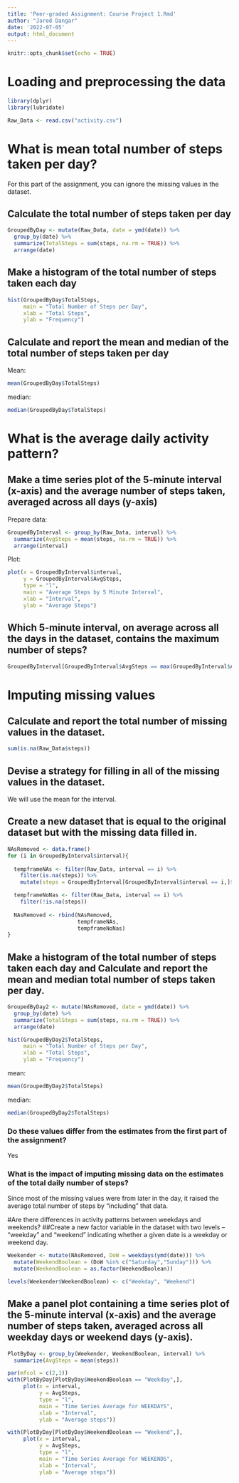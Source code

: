 ---
title: 'Peer-graded Assignment: Course Project 1.Rmd'
author: "Jared Dangar"
date: '2022-07-05'
output: html_document
---

```{r setup, include=FALSE}
knitr::opts_chunk$set(echo = TRUE)
```

# Loading and preprocessing the data
```{r}
library(dplyr)
library(lubridate)

Raw_Data <- read.csv("activity.csv")
```

# What is mean total number of steps taken per day?

For this part of the assignment, you can ignore the missing values in the dataset.

## Calculate the total number of steps taken per day
```{r}
GroupedByDay <- mutate(Raw_Data, date = ymd(date)) %>%
  group_by(date) %>%
  summarize(TotalSteps = sum(steps, na.rm = TRUE)) %>%
  arrange(date)
```

## Make a histogram of the total number of steps taken each day
```{r}
hist(GroupedByDay$TotalSteps,
     main = "Total Number of Steps per Day",
     xlab = "Total Steps",
     ylab = "Frequency")
```

## Calculate and report the mean and median of the total number of steps taken per day
Mean:
```{r}
mean(GroupedByDay$TotalSteps)
```

median:
```{r}
median(GroupedByDay$TotalSteps)
```

# What is the average daily activity pattern?

## Make a time series plot of the 5-minute interval (x-axis) and the average number of steps taken, averaged across all days (y-axis)
Prepare data:
```{r}
GroupedByInterval <- group_by(Raw_Data, interval) %>%
  summarize(AvgSteps = mean(steps, na.rm = TRUE)) %>%
  arrange(interval)
```

Plot:
```{r}
plot(x = GroupedByInterval$interval,
     y = GroupedByInterval$AvgSteps,
     type = "l",
     main = "Average Steps by 5 Minute Interval",
     xlab = "Interval",
     ylab = "Average Steps")
```

## Which 5-minute interval, on average across all the days in the dataset, contains the maximum number of steps?
```{r}
GroupedByInterval[GroupedByInterval$AvgSteps == max(GroupedByInterval$AvgSteps),]$interval
```

# Imputing missing values
## Calculate and report the total number of missing values in the dataset.
```{r}
sum(is.na(Raw_Data$steps))
```

## Devise a strategy for filling in all of the missing values in the dataset. 
We will use the mean for the interval.

## Create a new dataset that is equal to the original dataset but with the missing data filled in.
```{r}
NAsRemoved <- data.frame()
for (i in GroupedByInterval$interval){
  
  tempframeNAs <- filter(Raw_Data, interval == i) %>%
    filter(is.na(steps)) %>%
    mutate(steps = GroupedByInterval[GroupedByInterval$interval == i,]$AvgSteps)

  tempframeNoNas <- filter(Raw_Data, interval == i) %>%
    filter(!is.na(steps))
  
  NAsRemoved <- rbind(NAsRemoved,
                      tempframeNAs,
                      tempframeNoNas)
}
```

## Make a histogram of the total number of steps taken each day and Calculate and report the mean and median total number of steps taken per day.
```{r}
GroupedByDay2 <- mutate(NAsRemoved, date = ymd(date)) %>%
  group_by(date) %>%
  summarize(TotalSteps = sum(steps, na.rm = TRUE)) %>%
  arrange(date)

hist(GroupedByDay2$TotalSteps,
     main = "Total Number of Steps per Day",
     xlab = "Total Steps",
     ylab = "Frequency")
```

mean:
```{r}
mean(GroupedByDay2$TotalSteps)
```

median:
```{r}
median(GroupedByDay2$TotalSteps)
```

### Do these values differ from the estimates from the first part of the assignment? 
Yes

### What is the impact of imputing missing data on the estimates of the total daily number of steps?
Since most of the missing values were from later in the day, it raised the average total number of steps by "including" that data.

#Are there differences in activity patterns between weekdays and weekends?
##Create a new factor variable in the dataset with two levels – “weekday” and “weekend” indicating whether a given date is a weekday or weekend day.
```{r}
Weekender <- mutate(NAsRemoved, DoW = weekdays(ymd(date))) %>%
  mutate(WeekendBoolean = (DoW %in% c("Saturday","Sunday"))) %>%
  mutate(WeekendBoolean = as.factor(WeekendBoolean))

levels(Weekender$WeekendBoolean) <- c("Weekday", "Weekend")

```

## Make a panel plot containing a time series plot  of the 5-minute interval (x-axis) and the average number of steps taken, averaged across all weekday days or weekend days (y-axis).
```{r}
PlotByDay <- group_by(Weekender, WeekendBoolean, interval) %>%
  summarize(AvgSteps = mean(steps))

par(mfcol = c(2,1))
with(PlotByDay[PlotByDay$WeekendBoolean == "Weekday",], 
     plot(x = interval,
          y = AvgSteps,
          type = "l",
          main = "Time Series Average for WEEKDAYS",
          xlab = "Interval",
          ylab = "Average steps"))

with(PlotByDay[PlotByDay$WeekendBoolean == "Weekend",], 
     plot(x = interval,
          y = AvgSteps,
          type = "l",
          main = "Time Series Average for WEEKENDS",
          xlab = "Interval",
          ylab = "Average steps"))
```